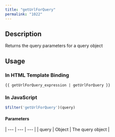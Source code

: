 ```yaml
---
title: "getUrlForQuery"
permalink: "1022"
---
```


## Description

Returns the query parameters for a query object

## Usage

### In HTML Template Binding

```
{{ getUrlForQuery_expression | getUrlForQuery }}
```

### In JavaScript

```js
$filter('getUrlForQuery')(query)
```

#### Parameters

| --- | --- | --- |
| query | Object | The query object |